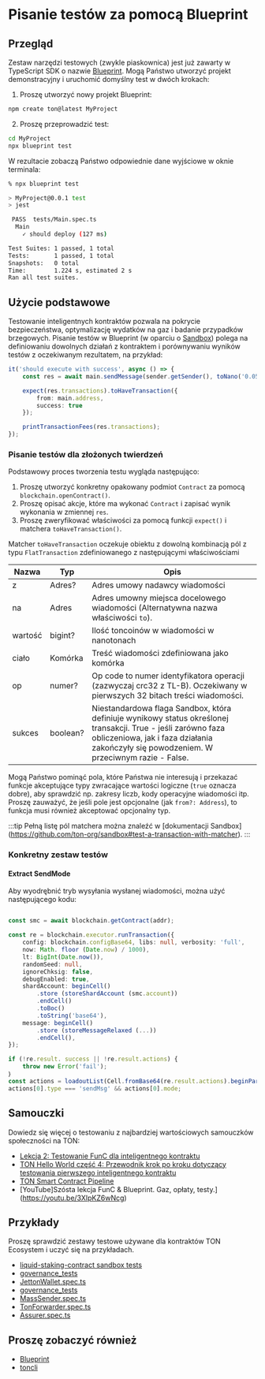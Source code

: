# Pisanie testów za pomocą Blueprint

## Przegląd

Zestaw narzędzi testowych (zwykle piaskownica) jest już zawarty w TypeScript SDK o nazwie [Blueprint](/develop/smart-contracts/sdk/javascript). Mogą Państwo utworzyć projekt demonstracyjny i uruchomić domyślny test w dwóch krokach:

1. Proszę utworzyć nowy projekt Blueprint:

```bash
npm create ton@latest MyProject
```

2. Proszę przeprowadzić test:

```bash
cd MyProject
npx blueprint test
```

W rezultacie zobaczą Państwo odpowiednie dane wyjściowe w oknie terminala:

```bash
% npx blueprint test

> MyProject@0.0.1 test
> jest

 PASS  tests/Main.spec.ts
  Main
    ✓ should deploy (127 ms)

Test Suites: 1 passed, 1 total
Tests:       1 passed, 1 total
Snapshots:   0 total
Time:        1.224 s, estimated 2 s
Ran all test suites.
```

## Użycie podstawowe

Testowanie inteligentnych kontraktów pozwala na pokrycie bezpieczeństwa, optymalizację wydatków na gaz i badanie przypadków brzegowych.
Pisanie testów w Blueprint (w oparciu o [Sandbox](https://github.com/ton-org/sandbox)) polega na definiowaniu dowolnych działań z kontraktem i porównywaniu wyników testów z oczekiwanym rezultatem, na przykład:

```typescript
it('should execute with success', async () => {                              // description of the test case
    const res = await main.sendMessage(sender.getSender(), toNano('0.05'));  // performing an action with contract main and saving result in res

    expect(res.transactions).toHaveTransaction({                             // configure the expected result with expect() function
        from: main.address,                                                  // set expected sender for transaction we want to test matcher properties from
        success: true                                                        // set the desirable result using matcher property success
    });

    printTransactionFees(res.transactions);                                  // print table with details on spent fees
});
```

### Pisanie testów dla złożonych twierdzeń

Podstawowy proces tworzenia testu wygląda następująco:

1. Proszę utworzyć konkretny opakowany podmiot `Contract` za pomocą `blockchain.openContract()`.
2. Proszę opisać akcje, które ma wykonać `Contract` i zapisać wynik wykonania w zmiennej `res`.
3. Proszę zweryfikować właściwości za pomocą funkcji `expect()` i matchera `toHaveTransaction()`.

Matcher `toHaveTransaction` oczekuje obiektu z dowolną kombinacją pól z typu `FlatTransaction` zdefiniowanego z następującymi właściwościami

| Nazwa                                  | Typ                       | Opis                                                                                                                                                                                                                                                                                                                                 |
| -------------------------------------- | ------------------------- | ------------------------------------------------------------------------------------------------------------------------------------------------------------------------------------------------------------------------------------------------------------------------------------------------------------------------------------ |
| z                                      | Adres?                    | Adres umowy nadawcy wiadomości                                                                                                                                                                                                                                                                                                       |
| na                                     | Adres                     | Adres umowny miejsca docelowego wiadomości (Alternatywna nazwa właściwości `to`).                                                                                                                                                                                                                                 |
| wartość                                | bigint?                   | Ilość toncoinów w wiadomości w nanotonach                                                                                                                                                                                                                                                                                            |
| ciało                                  | Komórka                   | Treść wiadomości zdefiniowana jako komórka                                                                                                                                                                                                                                                                                           |
| op                                     | numer?                    | Op code to numer identyfikatora operacji (zazwyczaj crc32 z TL-B). Oczekiwany w pierwszych 32 bitach treści wiadomości.                                                                                                                                                                                           |
| sukces                                 | boolean?                  | Niestandardowa flaga Sandbox, która definiuje wynikowy status określonej transakcji. True - jeśli zarówno faza obliczeniowa, jak i faza działania zakończyły się powodzeniem. W przeciwnym razie - False.                                                                                                                            |

Mogą Państwo pominąć pola, które Państwa nie interesują i przekazać funkcje akceptujące typy zwracające wartości logiczne (`true` oznacza dobre), aby sprawdzić np. zakresy liczb, kody operacyjne wiadomości itp. Proszę zauważyć, że jeśli pole jest opcjonalne (jak `from?: Address`), to funkcja musi również akceptować opcjonalny typ.

:::tip
Pełną listę pól matchera można znaleźć w [dokumentacji Sandbox] (https://github.com/ton-org/sandbox#test-a-transaction-with-matcher).
:::

### Konkretny zestaw testów

#### Extract SendMode

Aby wyodrębnić tryb wysyłania wysłanej wiadomości, można użyć następującego kodu:

```ts

const smc = await blockchain.getContract(addr);

const re = blockchain.executor.runTransaction({
    config: blockchain.configBase64, libs: null, verbosity: 'full',
    now: Math. floor (Date.now) / 1000),
    lt: BigInt(Date.now()),
    randomSeed: null,
    ignoreChksig: false,
    debugEnabled: true,
    shardAccount: beginCell()
        .store (storeShardAccount (smc.account))
        .endCell()
        .toBoc()
        .toString('base64'),
    message: beginCell()
        .store (storeMessageRelaxed (...))
        .endCell(),
});

if (!re.result. success || !re.result.actions) {
    throw new Error('fail');
｝
const actions = loadoutList(Cell.fromBase64(re.result.actions).beginParse());
actions[0].type === 'sendMsg' && actions[0].mode;

```

## Samouczki

Dowiedz się więcej o testowaniu z najbardziej wartościowych samouczków społeczności na TON:

- [Lekcja 2: Testowanie FunC dla inteligentnego kontraktu](https://github.com/romanovichim/TonFunClessons_Eng/blob/main/lessons/smartcontract/2lesson/secondlesson.md)
- [TON Hello World część 4: Przewodnik krok po kroku dotyczący testowania pierwszego inteligentnego kontraktu](https://ton-community.github.io/tutorials/04-testing/)
- [TON Smart Contract Pipeline](https://dev.to/roma_i_m/ton-smart-contract-pipeline-write-simple-contract-and-compile-it-4pnh)
- [YouTube]Szósta lekcja FunC & Blueprint. Gaz, opłaty, testy.](https://youtu.be/3XIpKZ6wNcg)

## Przykłady

Proszę sprawdzić zestawy testowe używane dla kontraktów TON Ecosystem i uczyć się na przykładach.

- [liquid-staking-contract sandbox tests](https://github.com/ton-blockchain/liquid-staking-contract/tree/main/tests)
- [governance_tests](https://github.com/Trinketer22/governance_tests/blob/master/config_tests/tests/)
- [JettonWallet.spec.ts](https://github.com/EmelyanenkoK/modern_jetton/blob/master/tests/JettonWallet.spec.ts)
- [governance_tests](https://github.com/Trinketer22/governance_tests/blob/master/elector_tests/tests/complaint-test.fc)
- [MassSender.spec.ts](https://github.com/Gusarich/ton-mass-sender/blob/main/tests/MassSender.spec.ts)
- [TonForwarder.spec.ts](https://github.com/TrueCarry/ton-contract-forwarder/blob/main/src/contracts/ton-forwarder/TonForwarder.spec.ts)
- [Assurer.spec.ts](https://github.com/aSpite/dominant-assurance-contract/blob/main/tests/Assurer.spec.ts)

## Proszę zobaczyć również

- [Blueprint](/develop/smart-contracts/sdk/javascript)
- [toncli](/develop/smart-contracts/testing/toncli)
